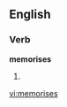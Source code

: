 
==English==

===Verb===
'''memorises'''

# {{third-person singular of|[[memorise]]}}

[[vi:memorises]]